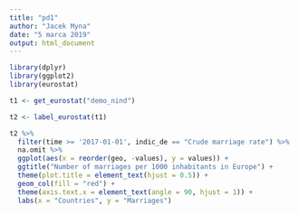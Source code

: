 ```yaml
---
title: "pd1"
author: "Jacek Myna"
date: "5 marca 2019"
output: html_document
---
```


```r
library(dplyr)
library(ggplot2)
library(eurostat)

t1 <- get_eurostat("demo_nind")

t2 <- label_eurostat(t1)

t2 %>%
  filter(time >= '2017-01-01', indic_de == "Crude marriage rate") %>% 
  na.omit %>%
  ggplot(aes(x = reorder(geo, -values), y = values)) +
  ggtitle("Number of marriages per 1000 inhabitants in Europe") +
  theme(plot.title = element_text(hjust = 0.5)) +
  geom_col(fill = "red") +
  theme(axis.text.x = element_text(angle = 90, hjust = 1)) +
  labs(x = "Countries", y = "Marriages")
```